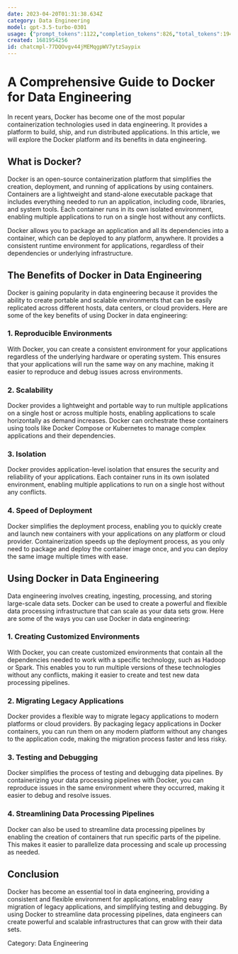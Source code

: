 ```yaml
---
date: 2023-04-20T01:31:38.634Z
category: Data Engineering
model: gpt-3.5-turbo-0301
usage: {"prompt_tokens":1122,"completion_tokens":826,"total_tokens":1948}
created: 1681954256
id: chatcmpl-77DQOvgv44jMEMqgpWV7ytzSaypix
---
```


# A Comprehensive Guide to Docker for Data Engineering

In recent years, Docker has become one of the most popular containerization technologies used in data engineering. It provides a platform to build, ship, and run distributed applications. In this article, we will explore the Docker platform and its benefits in data engineering.

## What is Docker?

Docker is an open-source containerization platform that simplifies the creation, deployment, and running of applications by using containers. Containers are a lightweight and stand-alone executable package that includes everything needed to run an application, including code, libraries, and system tools. Each container runs in its own isolated environment, enabling multiple applications to run on a single host without any conflicts.

Docker allows you to package an application and all its dependencies into a container, which can be deployed to any platform, anywhere. It provides a consistent runtime environment for applications, regardless of their dependencies or underlying infrastructure.

## The Benefits of Docker in Data Engineering

Docker is gaining popularity in data engineering because it provides the ability to create portable and scalable environments that can be easily replicated across different hosts, data centers, or cloud providers. Here are some of the key benefits of using Docker in data engineering:

### 1. Reproducible Environments

With Docker, you can create a consistent environment for your applications regardless of the underlying hardware or operating system. This ensures that your applications will run the same way on any machine, making it easier to reproduce and debug issues across environments.

### 2. Scalability

Docker provides a lightweight and portable way to run multiple applications on a single host or across multiple hosts, enabling applications to scale horizontally as demand increases. Docker can orchestrate these containers using tools like Docker Compose or Kubernetes to manage complex applications and their dependencies.

### 3. Isolation

Docker provides application-level isolation that ensures the security and reliability of your applications. Each container runs in its own isolated environment, enabling multiple applications to run on a single host without any conflicts.

### 4. Speed of Deployment

Docker simplifies the deployment process, enabling you to quickly create and launch new containers with your applications on any platform or cloud provider. Containerization speeds up the deployment process, as you only need to package and deploy the container image once, and you can deploy the same image multiple times with ease.

## Using Docker in Data Engineering

Data engineering involves creating, ingesting, processing, and storing large-scale data sets. Docker can be used to create a powerful and flexible data processing infrastructure that can scale as your data sets grow. Here are some of the ways you can use Docker in data engineering:

### 1. Creating Customized Environments

With Docker, you can create customized environments that contain all the dependencies needed to work with a specific technology, such as Hadoop or Spark. This enables you to run multiple versions of these technologies without any conflicts, making it easier to create and test new data processing pipelines.

### 2. Migrating Legacy Applications

Docker provides a flexible way to migrate legacy applications to modern platforms or cloud providers. By packaging legacy applications in Docker containers, you can run them on any modern platform without any changes to the application code, making the migration process faster and less risky.

### 3. Testing and Debugging

Docker simplifies the process of testing and debugging data pipelines. By containerizing your data processing pipelines with Docker, you can reproduce issues in the same environment where they occurred, making it easier to debug and resolve issues.

### 4. Streamlining Data Processing Pipelines

Docker can also be used to streamline data processing pipelines by enabling the creation of containers that run specific parts of the pipeline. This makes it easier to parallelize data processing and scale up processing as needed.

## Conclusion

Docker has become an essential tool in data engineering, providing a consistent and flexible environment for applications, enabling easy migration of legacy applications, and simplifying testing and debugging. By using Docker to streamline data processing pipelines, data engineers can create powerful and scalable infrastructures that can grow with their data sets.

Category: Data Engineering